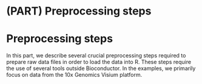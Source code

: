 # (PART) Preprocessing steps {-}

# Preprocessing steps

In this part, we describe several crucial preprocessing steps required to prepare raw data files in order to load the data into R. These steps require the use of several tools outside Bioconductor. In the examples, we primarily focus on data from the 10x Genomics Visium platform.


